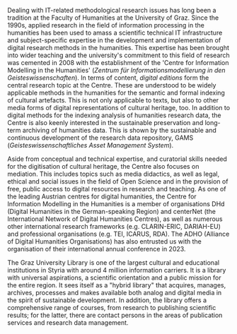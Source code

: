 Dealing with IT-related methodological research issues has long been a tradition at the Faculty of Humanities at the University of Graz. Since the 1990s, applied research in the field of information processing in the humanities has been used to amass a scientific technical IT infrastructure and subject-specific expertise in the development and implementation of digital research methods in the humanities. This expertise has been brought into wider teaching and the university's commitment to this field of research was cemented in 2008 with the establishment of the 'Centre for Information Modelling in the Humanities' (*Zentrum für Informationsmodellierung in den Geisteswissenschaften*). In terms of content, *digital editions* form the central research topic at the Centre. These are understood to be widely applicable methods in the humanities for the semantic and formal indexing of cultural artefacts. This is not only applicable to texts, but also to other media forms of digital representations of cultural heritage, too. In addition to digital methods for the indexing analysis of humanities research data, the Centre is also keenly interested in the sustainable preservation and long-term archiving of humanities data. This is shown by the sustainable and continuous development of the research data repository, GAMS (*Geisteswissenschaftliches Asset Management System*).

Aside from conceptual and technical expertise, and curatorial skills needed for the digitisation of cultural heritage, the Centre also focuses on mediation. This includes topics such as media didactics, as well as legal, ethical and social issues in the field of Open Science and in the provision of free, public access to digital resources in research and teaching. As one of the leading Austrian centres for digital humanities, the Centre for Information Modelling in the Humanities is a member of organisations DHd (Digital Humanities in the German-speaking Region) and centerNet (the International Network of Digital Humanities Centres), as well as numerous other international research frameworks (e.g. CLARIN-ERIC, DARIAH-EU) and professional organisations (e.g. TEI, ICARUS, RDA). The ADHO (Alliance of Digital Humanities Organisations) has also entrusted us with the organisation of their international annual conference in 2023.

The Graz University Library is one of the largest cultural and educational institutions in Styria with around 4 million information carriers. It is a library with universal aspirations, a scientific orientation and a public mission for the entire region. It sees itself as a "hybrid library" that acquires, manages, archives, processes and makes available both analog and digital media in the spirit of sustainable development. In addition, the library offers a comprehensive range of courses, from research to publishing scientific results; for the latter, there are contact persons in the areas of publication services and research data management.
